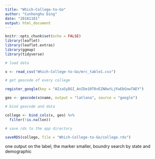 ```yaml
---
title: "Which-College-to-Go"
author: "Cunhonghu Ding"
date: "20181101"
output: html_document
---
```


```r
knitr::opts_chunk$set(echo = FALSE)
library(leaflet)
library(leaflet.extras)
library(ggmap)
library(tidyverse)
```

```r

# load data

x <- read_csv("Which-College-to-Go/mrc_table1.csv")

# get geocode of every college

register_google(key = "AIzaSyDGI_AnIDe10T0vEZNOwtLjFwEbGnwTAEY")

geo <- geocode(x$name, output = "latlona", source = "google")

# bind geocode and data

college <- bind_cols(x, geo) %>%
  filter(!is.na(lon)) 

# save rds to the app directory

saveRDS(college, file = "Which-College-to-Go/college.rds")
```



one output on the label, the marker smaller, boundry
search by state and demographic

